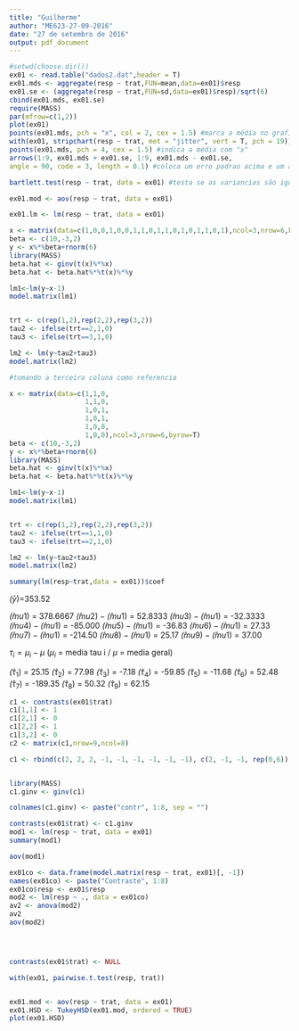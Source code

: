 ```yaml
---
title: "Guilherme"
author: "ME623-27-09-2016"
date: "27 de setembro de 2016"
output: pdf_document
---
```


```r
#setwd(choose.dir())
ex01 <- read.table("dados2.dat",header = T)
ex01.mds <- aggregate(resp ~ trat,FUN=mean,data=ex01)$resp
ex01.se <- (aggregate(resp ~ trat,FUN=sd,data=ex01)$resp)/sqrt(6)
cbind(ex01.mds, ex01.se)
require(MASS)
par(mfrow=c(1,2))
plot(ex01)
points(ex01.mds, pch = "x", col = 2, cex = 1.5) #marca a média no grafico com "x"
with(ex01, stripchart(resp ~ trat, met = "jitter", vert = T, pch = 19)) #jitter coloca os pontos
points(ex01.mds, pch = 4, cex = 1.5) #indica a média com "x"
arrows(1:9, ex01.mds + ex01.se, 1:9, ex01.mds - ex01.se,
angle = 90, code = 3, length = 0.1) #coloca um erro padrao acima e um abaixo da média no grafico com barras horizontais

bartlett.test(resp ~ trat, data = ex01) #testa se as variancias são iguais

ex01.mod <- aov(resp ~ trat, data = ex01)

ex01.lm <- lm(resp ~ trat, data = ex01)

x <- matrix(data=c(1,0,0,1,0,0,1,1,0,1,1,0,1,0,1,1,0,1),ncol=3,nrow=6,byrow=T)
beta <- c(10,-3,2)
y <- x%*%beta+rnorm(6)
library(MASS)
beta.hat <- ginv(t(x)%*%x)
beta.hat <- beta.hat%*%t(x)%*%y

lm1<-lm(y~x-1)
model.matrix(lm1)


trt <- c(rep(1,2),rep(2,2),rep(3,2))
tau2 <- ifelse(trt==2,1,0)
tau3 <- ifelse(trt==3,1,0)

lm2 <- lm(y~tau2+tau3)
model.matrix(lm2)

#tomando a terceira coluna como referencia

x <- matrix(data=c(1,1,0,
                   1,1,0,
                   1,0,1,
                   1,0,1,
                   1,0,0,
                   1,0,0),ncol=3,nrow=6,byrow=T)
beta <- c(10,-3,2)
y <- x%*%beta+rnorm(6)
library(MASS)
beta.hat <- ginv(t(x)%*%x)
beta.hat <- beta.hat%*%t(x)%*%y

lm1<-lm(y~x-1)
model.matrix(lm1)


trt <- c(rep(1,2),rep(2,2),rep(3,2))
tau2 <- ifelse(trt==1,1,0)
tau3 <- ifelse(trt==2,1,0)

lm2 <- lm(y~tau2+tau3)
model.matrix(lm2)

```


```r
summary(lm(resp~trat,data = ex01))$coef
```

$\bar(y)$=353.52

$\hat(mu1)$ = 378.6667
$\hat(mu2) - \hat(mu1)$ = 52.8333
$\hat(mu3) - \hat(mu1)$ = -32.3333
$\hat(mu4) - \hat(mu1)$ = -85.000
$\hat(mu5) - \hat(mu1)$ = -36.83
$\hat(mu6) - \hat(mu1)$ = 27.33
$\hat(mu7) - \hat(mu1)$ = -214.50
$\hat(mu8) - \hat(mu1)$ = 25.17
$\hat(mu9) - \hat(mu1)$ = 37.00

$\tau_i = \mu_i - \mu$ ($\mu_i$ = media tau i / $\mu$ = media geral)


$\hat(\tau_1)$ = 25.15
$\hat(\tau_2)$ = 77.98
$\hat(\tau_3)$ = -7.18
$\hat(\tau_4)$ = -59.85
$\hat(\tau_5)$ = -11.68
$\hat(\tau_6)$ = 52.48
$\hat(\tau_7)$ = -189.35
$\hat(\tau_8)$ = 50.32
$\hat(\tau_9)$ = 62.15

```r

c1 <- contrasts(ex01$trat)
c1[1,1] <- 1
c1[2,1] <- 0
c1[2,2] <- 1
c1[3,2] <- 0
c2 <- matrix(c1,nrow=9,ncol=8)


```



```r
c1 <- rbind(c(2, 2, 2, -1, -1, -1, -1, -1, -1), c(2, -1, -1, rep(0,6)), c(0, 1, -1, rep(0, 6)), c(rep(0, 3), c(2, 2, -1, -1, -1, -1)),c(rep(0, 3), c(1, -1), rep(0, 4)), c(rep(0, 5), c(1, 1, -1, -1)),c(rep(0, 5), c(1, -1, 0, 0)), c(rep(0, 5), c(0, 0, 1, -1)))


library(MASS)
c1.ginv <- ginv(c1)

colnames(c1.ginv) <- paste("contr", 1:8, sep = "")

contrasts(ex01$trat) <- c1.ginv
mod1 <- lm(resp ~ trat, data = ex01)
summary(mod1)

aov(mod1)
```


```r
ex01co <- data.frame(model.matrix(resp ~ trat, ex01)[, -1])
names(ex01co) <- paste("Contraste", 1:8)
ex01co$resp <- ex01$resp
mod2 <- lm(resp ~ ., data = ex01co)
av2 <- anova(mod2)
av2
aov(mod2)




contrasts(ex01$trat) <- NULL
```


```r
with(ex01, pairwise.t.test(resp, trat))


ex01.mod <- aov(resp ~ trat, data = ex01)
ex01.HSD <- TukeyHSD(ex01.mod, ordered = TRUE)
plot(ex01.HSD)

```


